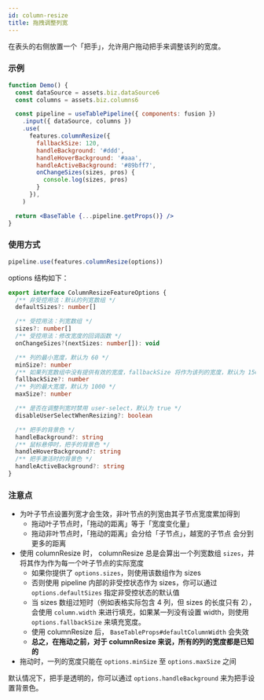 ```yaml
---
id: column-resize
title: 拖拽调整列宽
---
```


在表头的右侧放置一个「把手」，允许用户拖动把手来调整该列的宽度。

### 示例

```jsx live
function Demo() {
  const dataSource = assets.biz.dataSource6
  const columns = assets.biz.columns6

  const pipeline = useTablePipeline({ components: fusion })
    .input({ dataSource, columns })
    .use(
      features.columnResize({
        fallbackSize: 120,
        handleBackground: '#ddd',
        handleHoverBackground: '#aaa',
        handleActiveBackground: '#89bff7',
        onChangeSizes(sizes, pros) {
          console.log(sizes, pros)
        }
      }),
    )

  return <BaseTable {...pipeline.getProps()} />
}
```

### 使用方式

```jsx
pipeline.use(features.columnResize(options))
```

options 结构如下：

```ts
export interface ColumnResizeFeatureOptions {
  /** 非受控用法：默认的列宽数组 */
  defaultSizes?: number[]

  /** 受控用法：列宽数组 */
  sizes?: number[]
  /** 受控用法：修改宽度的回调函数 */
  onChangeSizes?(nextSizes: number[]): void

  /** 列的最小宽度，默认为 60 */
  minSize?: number
  /** 如果列宽数组中没有提供有效的宽度，fallbackSize 将作为该列的宽度，默认为 150 */
  fallbackSize?: number
  /** 列的最大宽度，默认为 1000 */
  maxSize?: number

  /** 是否在调整列宽时禁用 user-select，默认为 true */
  disableUserSelectWhenResizing?: boolean

  /** 把手的背景色 */
  handleBackground?: string
  /** 鼠标悬停时，把手的背景色 */
  handleHoverBackground?: string
  /** 把手激活时的背景色 */
  handleActiveBackground?: string
}
```

### 注意点

- 为叶子节点设置列宽才会生效，非叶节点的列宽由其子节点宽度累加得到
  - 拖动叶子节点时，「拖动的距离」等于「宽度变化量」
  - 拖动非叶节点时，「拖动的距离」会分给「子节点」，越宽的子节点 会分到更多的距离
- 使用 columnResize 时， columnResize 总是会算出一个列宽数组 `sizes`，并将其作为作为每一个叶子节点的实际宽度
  - 如果你提供了 `options.sizes`，则使用该数组作为 sizes
  - 否则使用 pipeline 内部的非受控状态作为 sizes，你可以通过 `options.defaultSizes` 指定非受控状态的默认值
  - 当 sizes 数组过短时（例如表格实际包含 4 列，但 sizes 的长度只有 2），会使用 `column.width` 来进行填充，如果某一列没有设置 width，则使用 `options.fallbackSize` 来填充宽度。
  - 使用 columnResize 后， `BaseTableProps#defaultColumnWidth` 会失效
  - **总之，在拖动之前，对于 columnResize 来说，所有的列的宽度都是已知的**
- 拖动时，一列的宽度只能在 `options.minSize` 至 `options.maxSize` 之间

默认情况下，把手是透明的，你可以通过 `options.handleBackground` 来为把手设置背景色。
